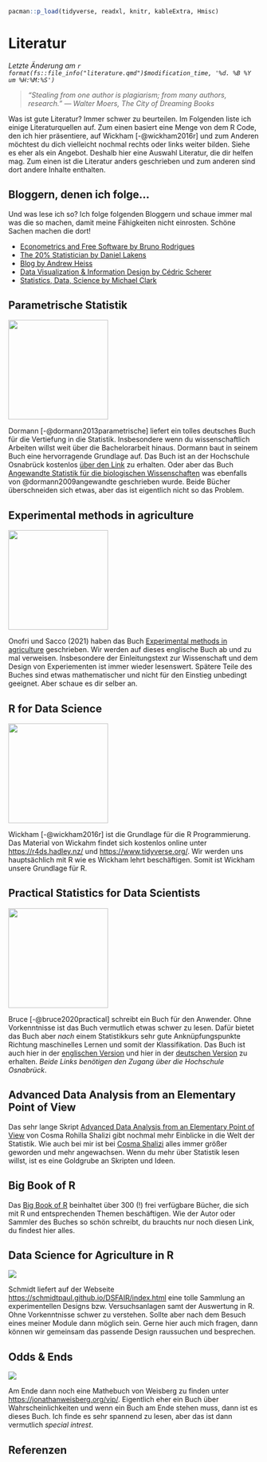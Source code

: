 ```r
pacman::p_load(tidyverse, readxl, knitr, kableExtra, Hmisc)
```

# Literatur {#sec-literatur}

*Letzte Änderung am `r format(fs::file_info("literature.qmd")$modification_time, '%d. %B %Y um %H:%M:%S')`*

> *"Stealing from one author is plagiarism; from many authors, research." --- Walter Moers, The City of Dreaming Books*

Was ist gute Literatur? Immer schwer zu beurteilen. Im Folgenden liste ich einige Literaturquellen auf. Zum einen basiert eine Menge von dem R Code, den ich hier präsentiere, auf Wickham [-@wickham2016r] und zum Anderen möchtest du dich vielleicht nochmal rechts oder links weiter bilden. Siehe es eher als ein Angebot. Deshalb hier eine Auswahl Literatur, die dir helfen mag. Zum einen ist die Literatur anders geschrieben und zum anderen sind dort andere Inhalte enthalten.

::: callout-tip
## Bloggern, denen ich folge...

Und was lese ich so? Ich folge folgenden Bloggern und schaue immer mal was die so machen, damit meine Fähigkeiten nicht einrosten. Schöne Sachen machen die dort!

-   [Econometrics and Free Software by Bruno Rodrigues](https://www.brodrigues.co/)
-   [The 20% Statistician by Daniel Lakens](https://daniellakens.blogspot.com/)
-   [Blog by Andrew Heiss](https://www.andrewheiss.com/)
-   [Data Visualization & Information Design by Cédric Scherer](https://www.cedricscherer.com/)
-   [Statistics, Data, Science by Michael Clark](https://m-clark.github.io/index.html)
:::

## Parametrische Statistik

![](images/books/dormann.jpg){fig-align="center" width="200"}

Dormann [-@dormann2013parametrische] liefert ein tolles deutsches Buch für die Vertiefung in die Statistik. Insbesondere wenn du wissenschaftlich Arbeiten willst weit über die Bachelorarbeit hinaus. Dormann baut in seinem Buch eine hervorragende Grundlage auf. Das Buch ist an der Hochschule Osnabrück kostenlos [über den Link](https://link.springer.com/book/10.1007/978-3-662-54684-0) zu erhalten. Oder aber das Buch [Angewandte Statistik für die biologischen Wissenschaften](https://www.biometrie.uni-freiburg.de/mitarbeiter/dormann/deutschstatswork.pdf) was ebenfalls von @dormann2009angewandte geschrieben wurde. Beide Bücher überschneiden sich etwas, aber das ist eigentlich nicht so das Problem.

## Experimental methods in agriculture

![](images/books/cover_stat_for_biology.jpeg){fig-align="center" width="200"}

Onofri und Sacco (2021) haben das Buch [Experimental methods in agriculture](https://www.statforbiology.com/_statbookeng/) geschrieben. Wir werden auf dieses englische Buch ab und zu mal verweisen. Insbesondere der Einleitungstext zur Wissenschaft und dem Design von Experiementen ist immer wieder lesenswert. Spätere Teile des Buches sind etwas mathematischer und nicht für den Einstieg unbedingt geeignet. Aber schaue es dir selber an.

## R for Data Science

![](images/books/hadley.png){fig-align="center" width="200"}

Wickham [-@wickham2016r] ist die Grundlage für die R Programmierung. Das Material von Wickahm findet sich kostenlos online unter <https://r4ds.hadley.nz/> und <https://www.tidyverse.org/>. Wir werden uns hauptsächlich mit R wie es Wickham lehrt beschäftigen. Somit ist Wickham unsere Grundlage für R.

## Practical Statistics for Data Scientists

![](images/books/practical.jpg){fig-align="center" width="200"}

Bruce [-@bruce2020practical] schreibt ein Buch für den Anwender. Ohne Vorkenntnisse ist das Buch vermutlich etwas schwer zu lesen. Dafür bietet das Buch aber *nach* einem Statistikkurs sehr gute Anknüpfungspunkte Richtung maschinelles Lernen und somit der Klassifikation. Das Buch ist auch hier in der [englischen Version](https://ebookcentral.proquest.com/lib/hs-osnabrueck/detail.action?docID=6173908) und hier in der [deutschen Version](http://www.content-select.com/index.php?id=bib_view&ean=9783960104674) zu erhalten. *Beide Links benötigen den Zugang über die Hochschule Osnabrück*.

## Advanced Data Analysis from an Elementary Point of View

Das sehr lange Skript [Advanced Data Analysis from an Elementary Point of View](https://www.stat.cmu.edu/~cshalizi/ADAfaEPoV/) von Cosma Rohilla Shalizi gibt nochmal mehr Einblicke in die Welt der Statistik. Wie auch bei mir ist bei [Cosma Shalizi](https://www.stat.cmu.edu/~cshalizi/) alles immer größer geworden und mehr angewachsen. Wenn du mehr über Statistik lesen willst, ist es eine Goldgrube an Skripten und Ideen.

## Big Book of R

Das [Big Book of R](https://www.bigbookofr.com/) beinhaltet über 300 (!) frei verfügbare Bücher, die sich mit R und entsprechenden Themen beschäftigen. Wie der Autor oder Sammler des Buches so schön schreibt, du brauchts nur noch diesen Link, du findest hier alles.

## Data Science for Agriculture in R

![](images/books/dsfair.png){fig-align="center"}

Schmidt liefert auf der Webseite <https://schmidtpaul.github.io/DSFAIR/index.html> eine tolle Sammlung an experimentellen Designs bzw. Versuchsanlagen samt der Auswertung in R. Ohne Vorkenntnisse schwer zu verstehen. Sollte aber nach dem Besuch eines meiner Module dann möglich sein. Gerne hier auch mich fragen, dann können wir gemeinsam das passende Design raussuchen und besprechen.

## Odds & Ends

![](images/books/odds_and_ends.PNG){fig-align="center"}

Am Ende dann noch eine Mathebuch von Weisberg zu finden unter <https://jonathanweisberg.org/vip/>. Eigentlich eher ein Buch über Wahrscheinlichkeiten und wenn ein Buch am Ende stehen muss, dann ist es dieses Buch. Ich finde es sehr spannend zu lesen, aber das ist dann vermutlich *special intrest*.

## Referenzen {.unnumbered}
